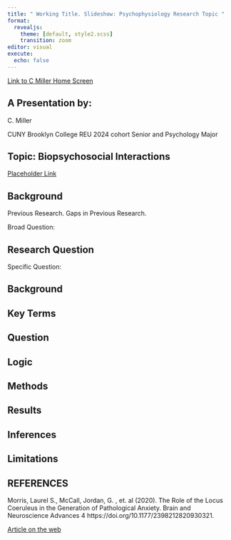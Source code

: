 ```yaml
---
title: " Working Title. Slideshow: Psychophysiology Research Topic "
format:
  revealjs:
    theme: [default, style2.scss]
    transition: zoom
editor: visual
execute:
  echo: false
---
```


[Link to C Miller Home Screen](https://miller-c-r.github.io/cm_nsf_reu_didactics/)

## A Presentation by:

C. Miller

CUNY Brooklyn College REU 2024 cohort Senior and Psychology Major 

## Topic: Biopsychosocial Interactions

[Placeholder Link](place_holder.docx)

## Background

Previous Research. Gaps in Previous Research.

Broad Question:

## Research Question

Specific Question:

## Background

## Key Terms

## Question

## Logic

## Methods

## Results

## Inferences

## Limitations

## REFERENCES {.scrollable}

Morris, Laurel S., McCall, Jordan, G. , et. al (2020). The Role of the Locus Coeruleus in the Generation of Pathological Anxiety. Brain and Neuroscience Advances 4 https://doi.org/10.1177/2398212820930321.

[Article on the web](https://journals.sagepub.com/doi/10.1177/2398212820930321)
